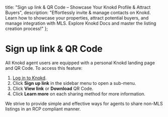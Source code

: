 
<meta name="og:title" content="Invite contacts to sign up with Knokd" />
<meta name="og:description" content="Effortlessly invite & manage contacts on Knokd. Learn how to showcase properties, attract buyers, and manage MLS integration. Explore Knokd Docs & master the process!"/>

  title: "Sign up link & QR Code – Showcase Your Knokd Profile & Attract Buyers",
  description: "Effortlessly invite & manage contacts on Knokd. Learn how to showcase your properties, attract potential buyers, and manage integration with MLS. Explore Knokd Docs and master the listing creation process!"
};

<HeroPattern />

# Sign up link & QR Code

All Knokd agent users are equipped with a personal Knokd landing page and QR Code. To access this feature:

1. <a href="https://app.knokd.com/login" target="_blank">Log in to Knokd</a>.
1. Click **Sign up link** in the sidebar menu to open a sub-menu.
1. Click **View link** or **Download** QR Code.
1. Click **Learn more** on each sharing method for more information.

We strive to provide simple and effective ways for agents to share non-MLS listings in an RCP compliant manner.
